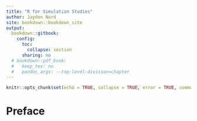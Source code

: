 ```yaml
---
title: "R for Simulation Studies"
author: Jayden Nord
site: bookdown::bookdown_site
output:
  bookdown::gitbook:
    config:
      toc:
        collapse: section
      sharing: no
  # bookdown::pdf_book: 
  #   keep_tex: no
  #   pandoc_args: --top-level-division=chapter
---
```


```r
knitr::opts_chunk$set(echo = TRUE, collapse = TRUE, error = TRUE, comment = "#>", cache = TRUE)
```

# Preface {-}


